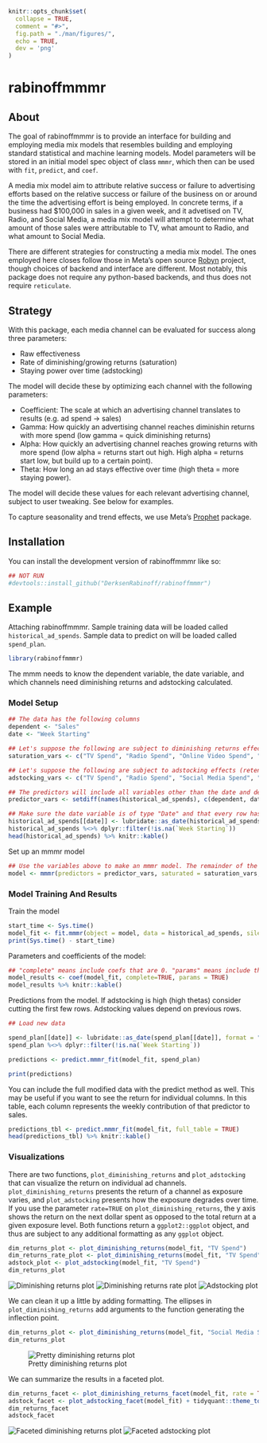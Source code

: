 ```r
knitr::opts_chunk$set(
  collapse = TRUE,
  comment = "#>",
  fig.path = "./man/figures/",
  echo = TRUE,
  dev = 'png'
)
```
  
# rabinoffmmmr

<!-- badges: start -->
<!-- badges: end -->

## About

The goal of rabinoffmmmr is to provide an interface for building and employing media mix models that resembles building and employing standard statistical and machine learning models. Model parameters will be stored in an initial model spec object of class `mmmr`, which then can be used with `fit`, `predict`, and `coef`. 

A media mix model aim to attribute relative success or failure to advertising efforts based on the relative success or failure of the business on or around the time the advertising effort is being employed. In concrete terms, if a business had $100,000 in sales in a given week, and it advetised on TV, Radio, and Social Media, a media mix model will attempt to determine what amount of those sales were attributable to TV, what amount to Radio, and what amount to Social Media.

There are different strategies for constructing a media mix model. The ones employed here closes follow those in Meta's open source [Robyn](https://facebookexperimental.github.io/Robyn/) project, though choices of backend and interface are different. Most notably, this package does not require any python-based backends, and thus does not require `reticulate`. 

## Strategy

With this package, each media channel can be evaluated for success along three parameters:

- Raw effectiveness
- Rate of diminishing/growing returns (saturation)
- Staying power over time (adstocking)

The model will decide these by optimizing each channel with the following parameters:

- Coefficient: The scale at which an advertising channel translates to results (e.g. ad spend -> sales)
- Gamma:       How quickly an advertising channel reaches diminishin returns with more spend (low gamma = quick diminishing returns)
- Alpha:       How quickly an advertising channel reaches growing returns with more spend (low alpha = returns start out high. High alpha = returns start low, but build up to a certain point).
- Theta:       How long an ad stays effective over time (high theta = more staying power).

The model will decide these values for each relevant advertising channel, subject to user tweaking. See below for examples.

To capture seasonality and trend effects, we use Meta's [Prophet](https://facebook.github.io/prophet/) package.

## Installation

You can install the development version of rabinoffmmmr like so:

``` r
## NOT RUN
#devtools::install_github("DerksenRabinoff/rabinoffmmmr")
```

## Example

Attaching rabinoffmmmr. Sample training data will be loaded called `historical_ad_spends`. Sample data to predict on will be loaded called `spend_plan`.

```r
library(rabinoffmmmr)
```
 
The mmm needs to know the dependent variable, the date variable, and which channels need diminishing returns and adstocking calculated.

### Model Setup

```r
## The data has the following columns
dependent <- "Sales"
date <- "Week Starting"

## Let's suppose the following are subject to diminishing returns effects
saturation_vars <- c("TV Spend", "Radio Spend", "Online Video Spend", "Social Media Spend")

## Let's suppose the following are subject to adstocking effects (retention in consumer memory)
adstocking_vars <- c("TV Spend", "Radio Spend", "Social Media Spend", "Search Ads Spend", "Direct Mail Spend")

## The predictors will include all variables other than the date and dependent variable
predictor_vars <- setdiff(names(historical_ad_spends), c(dependent, date))

## Make sure the date variable is of type "Date" and that every row has a date
historical_ad_spends[[date]] <- lubridate::as_date(historical_ad_spends[[date]])
historical_ad_spends %<>% dplyr::filter(!is.na(`Week Starting`))
head(historical_ad_spends) %>% knitr::kable()
```
 
Set up an mmmr model
```r
## Use the variables above to make an mmmr model. The remainder of the variables will use default values
model <- mmmr(predictors = predictor_vars, saturated = saturation_vars, adstocked = adstocking_vars, dep_col = dependent, date_col = date)
```
 
### Model Training And Results
 
Train the model
```r
start_time <- Sys.time()
model_fit <- fit.mmmr(object = model, data = historical_ad_spends, silent = TRUE, maxiter = 1)
print(Sys.time() - start_time)
``` 

Parameters and coefficients of the model:
```r
## "complete" means include coefs that are 0. "params" means include the alpha, gamma, and theta parameters of the fit.
model_results <- coef(model_fit, complete=TRUE, params = TRUE)
model_results %>% knitr::kable()
```

Predictions from the model. If adstocking is high (high thetas) consider cutting the first few rows. Adstocking values depend on previous rows.
```r
## Load new data

spend_plan[[date]] <- lubridate::as_date(spend_plan[[date]], format = "%B %d, %Y")
spend_plan %<>% dplyr::filter(!is.na(`Week Starting`))

predictions <- predict.mmmr_fit(model_fit, spend_plan)

print(predictions)
```

You can include the full modified data with the predict method as well. This may be useful if you want to see the return for individual columns. In this table, each column represents the weekly contribution of that predictor to sales.
```r
predictions_tbl <- predict.mmmr_fit(model_fit, full_table = TRUE)
head(predictions_tbl) %>% knitr::kable()
```

### Visualizations

There are two functions, `plot_diminishing_returns` and `plot_adstocking` that can visualize the return on individual ad channels. `plot_diminishing_returns` presents the return of a channel as exposure varies, and `plot_adstocking` presents how the exposure degrades over time. If you use the parameter `rate=TRUE` on `plot_diminishing_returns`, the y axis shows the return on the next dollar spent as opposed to the total return at a given exposure level. Both functions return a `ggplot2::ggplot` object, and thus are subject to any additional formatting as any `ggplot` object.

```r
dim_returns_plot <- plot_diminishing_returns(model_fit, "TV Spend")
dim_returns_rate_plot <- plot_diminishing_returns(model_fit, "TV Spend", rate=TRUE)
adstock_plot <- plot_adstocking(model_fit, "TV Spend")
dim_returns_plot
```
![Diminishing returns plot](./man/figures/dim_return_plot.png)
![Diminishing returns rate plot](./man/figures/dim_return_rate_plot.png)
![Adstocking plot](./man/figures/adstock_plot.png)

We can clean it up a little by adding formatting. The ellipses in `plot_diminishing_returns` add arguments to the function generating the inflection point.

```r
dim_returns_plot <- plot_diminishing_returns(model_fit, "Social Media Spend", hjust = 0, size = 4, rate = TRUE) + tidyquant::theme_tq()
dim_returns_plot
```
![Pretty diminishing returns plot](./man/figures/dim_returns_pretty.png)


We can summarize the results in a faceted plot.

```r
dim_returns_facet <- plot_diminishing_returns_facet(model_fit, rate = TRUE, ncol = 2, vjust = .5, hjust = 0) + tidyquant::theme_tq()
adstock_facet <- plot_adstocking_facet(model_fit) + tidyquant::theme_tq()
dim_returns_facet
adstock_facet
```

![Faceted diminishing returns plot](./man/figures/dim_returns_facet.png)
![Faceted adstocking plot](./man/figures/adstock_facet.png)
